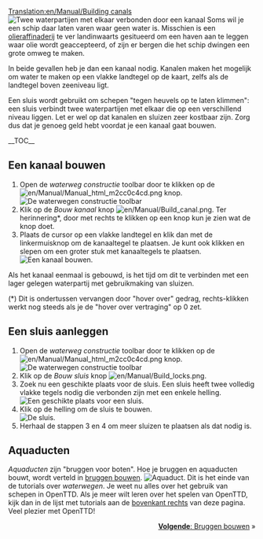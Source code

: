 [[Translation:en/Manual/Building canals]]
{{nl/Vertaling|en/Manual/Building canals|40}}
{{nl/Manual/Tutorial/Tutorial}}
[[File:en/Kanalen 12.png|left|frame|Twee waterpartijen met elkaar verbonden door een kanaal]]
Soms wil je een schip daar laten varen waar geen water is. Misschien is een [[en/Manual/Base Set/Industries/Oil Refinery|olieraffinaderij]] te ver landinwaarts gesitueerd om een haven aan te leggen waar olie wordt geaccepteerd, of zijn er bergen die het schip dwingen een grote omweg te maken.

In beide gevallen heb je dan een kanaal nodig. Kanalen maken het mogelijk om water te maken op een vlakke landtegel op de kaart, zelfs als de landtegel boven zeeniveau ligt.

Een sluis wordt gebruikt om schepen "tegen heuvels op te laten klimmen": een sluis verbindt twee waterpartijen met elkaar die op een verschillend niveau liggen. Let er wel op dat kanalen en sluizen zeer kostbaar zijn. Zorg dus dat je genoeg geld hebt voordat je een kanaal gaat bouwen.

__TOC__

<div style="clear: left"></div>
==Een kanaal bouwen==
# Open de ''waterweg constructie'' toolbar door te klikken op de [[File:en/Manual/Manual html m2cc0c4cd.png]] knop.<br/>[[File:nl/Manual/Bouw van waterwegen toolbar hk.png|frame|none|De waterwegen constructie toolbar]]
# Klik op de ''Bouw kanaal'' knop [[File:en/Manual/Build canal.png]]. Ter herinnering*, door met rechts te klikken op een knop kun je zien wat de knop doet.
# Plaats de cursor op een vlakke landtegel en klik dan met de linkermuisknop om de kanaaltegel te plaatsen. Je kunt ook klikken en slepen om een groter stuk met kanaaltegels te plaatsen.<br/>[[File:en/Kanalen 1.png|frame|none|Een kanaal bouwen.]]

Als het kanaal eenmaal is gebouwd, is het tijd om dit te verbinden met een lager gelegen waterpartij met gebruikmaking van sluizen.

(*) Dit is ondertussen vervangen door "hover over" gedrag, rechts-klikken werkt nog steeds als je de "hover over vertraging" op 0 zet.

==Een sluis aanleggen==
# Open de ''waterweg constructie'' toolbar door te klikken op de [[File:en/Manual/Manual html m2cc0c4cd.png]] knop.<br/>[[File:nl/Manual/Bouw van waterwegen toolbar hk.png|frame|none|De waterwegen constructie toolbar]]
# Klik op de ''Bouw sluis'' knop [[File:en/Manual/Build locks.png]].
# Zoek nu een geschikte plaats voor de sluis. Een sluis heeft twee volledig vlakke tegels nodig die verbonden zijn met een enkele helling.<br/>[[File:en/Kanalen 3.png|frame|none|Een geschikte plaats voor een sluis.]]
# Klik op de helling om de sluis te bouwen.<br/>[[File:en/Kanalen 4.png|frame|none|De sluis.]]
# Herhaal de stappen 3 en 4 om meer sluizen te plaatsen als dat nodig is.

==Aquaducten==
''Aquaducten'' zijn "bruggen voor boten". Hoe je bruggen en aquaducten bouwt, wordt verteld in [[nl/Manual/Bruggen bouwen|bruggen bouwen]].
[[File:nl/Manual/Kanalen 5.png|frame|none|Aquaduct.]]
Dit is het einde van de tutorials over ''waterwegen''. Je weet nu alles over het gebruik van schepen in OpenTTD. Als je meer wilt leren over het spelen van OpenTTD, kijk dan in de lijst met tutorials aan de [[#top|bovenkant rechts]] van deze pagina. Veel plezier met OpenTTD!

<span style="float: right">[[nl/Manual/Bruggen bouwen|'''Volgende''': Bruggen bouwen]] &raquo;</span>